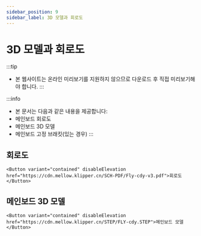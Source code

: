```yaml
---
sidebar_position: 9
sidebar_label: 3D 모델과 회로도
---
```




# 3D 모델과 회로도


:::tip
* 본 웹사이트는 온라인 미리보기를 지원하지 않으므로 다운로드 후 직접 미리보기해야 합니다.
:::

:::info
* 본 문서는 다음과 같은 내용을 제공합니다:
* 메인보드 회로도
* 메인보드 3D 모델
* 메인보드 고정 브래킷(있는 경우)
:::

## 회로도

    <Button variant="contained" disableElevation href="https://cdn.mellow.klipper.cn/SCH-PDF/Fly-cdy-v3.pdf">회로도</Button>


## 메인보드 3D 모델

    <Button variant="contained" disableElevation href="https://cdn.mellow.klipper.cn/STEP/FLY-cdy.STEP">메인보드 모델</Button>
